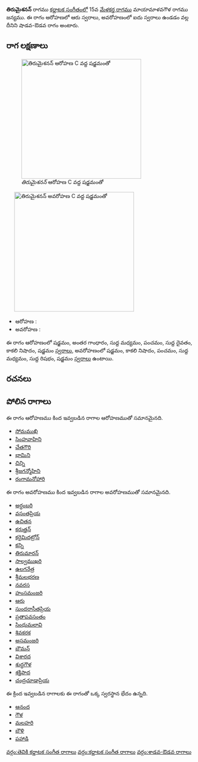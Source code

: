 {{Infobox ragam
	| name          	= తిరుమైశనన్
	| synonym	    	= 
	| mela          	= 
	| chakra        	= 
	| janaka        	= 
	| type          	= శాడవ-ఔడవ
	| arohanam      	= {{svaraC|S|G3|M1|P|D1|N3|S'}} 
	| avarohanam    	= {{svaraC|S'|N3|P|M1|R1|S}}
	| jeeva         	=
	| chhaya        	=
	| nyasa         	=
	| vishesha      	= 
	| equivalent  		= 
}}
{{కర్ణాటక సంగీత రాగాలు}}
'''తిరుమైశనన్''' రాగము [[కర్ణాటక సంగీతం]]లో 15వ [[మేళకర్త రాగము]] మాయామాళవగౌళ రాగము జన్యము.  ఈ రాగం ఆరోహణలో ఆరు స్వరాలు, అవరోహణంలో ఐదు స్వరాలు ఉండడం వల్ల దీనిని షాడవ-ఔడవ రాగం అంటారు.


==రాగ లక్షణాలు==
[[Image:tirumaishanan_ar_kb2wiki.png|thumb|right|316px|''తిరుమైశనన్'' ఆరోహణ C వద్ద షడ్జమంతో]]
	[[Image:tirumaishanan_av_kb2wiki.png|thumb|right|316px|''తిరుమైశనన్'' అవరోహణ C వద్ద షడ్జమంతో]]

* ఆరోహణ : {{svaraC|S|G3|M1|P|D1|N3|S'}} 
* అవరోహణ : {{svaraC|S'|N3|P|M1|R1|S}}

ఈ రాగం ఆరోహణంలో షడ్జమం, అంతర గాంధారం, సుద్ద మధ్యమం, పంచమం, సుద్ద దైవతం, కాకలి  నిషాదం, షడ్జమం [[స్వరాలు]], అవరోహణంలో షడ్జమం, కాకలి  నిషాదం, పంచమం, సుద్ద మధ్యమం, సుద్ద  రిషభం, షడ్జమం [[స్వరాలు]] ఉంటాయి.

==రచనలు==



==పోలిన రాగాలు==
ఈ రాగం ఆరోహణము కింద ఇవ్వబడిన రాగాల ఆరోహణముతో సమానమైనది.
* [[సోమముఖి]]
* [[సింహవాహిని]]
* [[చేతగౌరి]]
* [[భామిని]]
* [[చిన్ని]]
* [[శ్రీజగన్మోహిని]]
* [[రంగామనోహారి]]

ఈ రాగం అవరోహణము కింద ఇవ్వబడిన రాగాల అవరోహణముతో సమానమైనది.
* [[అర్ధంబరి]]
* [[వసంతప్రియ]]
* [[ఉచితన]]
* [[కరుత్తన్]]
* [[కరైమిదట్రోన్]]
* [[కన్ని]]
* [[తిరుమారన్]]
* [[సాల్వముఖరి]]
* [[ఉలగనేత్ర]]
* [[శ్రీమలభరణ]]
* [[నవరస]]
* [[హంసమంజరి]]
* [[ఆరు]]
* [[సుందరాసీతప్రియ]]
* [[ప్రతాపవసంతం]]
* [[సింధుమలావి]]
* [[శివకరక]]
* [[అసమంజరి]]
* [[బౌమన్]]
* [[విశారద]]
* [[శుద్ధగౌళ]]
* [[శక్తిపాద]]
* [[చంద్రచూడాప్రియ]]

ఈ క్రింద ఇవ్వబడిన రాగాలకు ఈ రాగంతో ఒక్క స్వరస్థాన భేదం ఉన్నది.
* [[ఆనంద]]
* [[గౌళ]]
* [[మలహరి]]
* [[బౌళి]]
* [[పహాడి]]



[[వర్గం:తెవికి కర్ణాటక సంగీత రాగాలు]]
[[వర్గం:కర్ణాటక సంగీత రాగాలు]]
[[వర్గం:శాడవ-ఔడవ రాగాలు]]